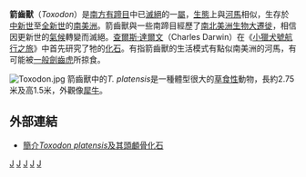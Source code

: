 {{Automatic taxobox
| taxon = Toxodon
| authority = [[理查·歐文|Owen]], 1837
|image = ToxodonLyd2.png
|fossil_range = [[中新世|中新世]]至[[全新世|全新世]]{{fossil range|11.6|0.005}}
|status = EX
|extinct = 化石
|subdivision_ranks = [[種|種]]
|subdivision =
* {{extinct}}''T. burmeisteri'' <small>Giebel, 1866</small>
* {{extinct}}''T. chapalmalensis'' <small>Ameghino, 1908</small>
* {{extinct}}''T. darwini'' <small>Burmeister, 1866</small>
* {{extinct}}''T. ensenadensis'' <small>Ameghino, 1887</small>
* {{extinct}}''T. expansidens'' <small>Cope, 1886</small>
* {{extinct}}''T. gracilis'' <small>Gervais and Ameghino, 1880</small>
}}

'''箭齒獸'''（''Toxodon''）是[[南方有蹄目|南方有蹄目]]中已[[滅絕|滅絕]]的一[[屬|屬]]，[[生態|生態]]上與[[河馬|河馬]]相似，生存於[[中新世|中新世]]至[[全新世|全新世]]的[[南美洲|南美洲]]。箭齒獸與一些南蹄目經歷了[[南北美洲生物大遷徙|南北美洲生物大遷徙]]，相信因更新世的[[氣候|氣候]]轉變而滅絕。[[查爾斯·達爾文|查爾斯·達爾文]]（Charles Darwin）在《[[小獵犬號航行之旅|小獵犬號航行之旅]]》中首先研究了牠的[[化石|化石]]。有指箭齒獸的生活模式有點似南美洲的河馬，有可能被[[一般劍齒虎|一般劍齒虎]]所掠食。

[[File:Toxodon.jpg|thumb]]
箭齒獸中的''T. platensis''是一種體型很大的[[草食性|草食性]]動物，長約2.75米及高1.5米，外觀像[[犀牛|犀牛]]。

== 外部連結 ==
* [https://web.archive.org/web/20080318144449/http://www.toyen.uio.no/palmus/galleri/montre/english/a31962_63.htm 簡介''Toxodon platensis''及其頭顱骨化石]
{{taxonbar}}
[[Category:箭齒獸科|J]]
[[Category:中新世哺乳类|J]]
[[Category:上新世哺乳类|J]]
[[Category:更新世哺乳类|J]]
[[Category:1837年描述的分类群|J]]